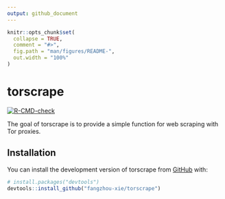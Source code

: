 ```yaml
---
output: github_document
---
```


<!-- README.md is generated from README.Rmd. Please edit that file -->

```r
knitr::opts_chunk$set(
  collapse = TRUE,
  comment = "#>",
  fig.path = "man/figures/README-",
  out.width = "100%"
)
```

# torscrape

<!-- badges: start -->
[![R-CMD-check](https://github.com/fangzhou-xie/torscrape/workflows/R-CMD-check/badge.svg)](https://github.com/fangzhou-xie/torscrape/actions)
<!-- badges: end -->

The goal of torscrape is to provide a simple function for web scraping with Tor proxies.

## Installation

You can install the development version of torscrape from [GitHub](https://github.com/) with:

``` r
# install.packages("devtools")
devtools::install_github("fangzhou-xie/torscrape")
```
